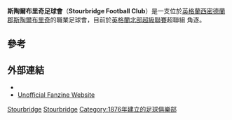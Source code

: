 {{noteTA|G1=足球|G2=FAcup
|1=zh-hans:斯陶尔布里奇;zh-hk:史度橋;zh-tw:斯陶爾布里奇; 
}}
{{Infobox football club |
  clubname = 斯陶爾布里奇足球會|
  image    = [[Image:Stourbridge_FC_new_crest.jpg|Image:Stourbridge FC new crest.jpg]] |
  fullname = Stourbridge Football Club |
  nickname = The Glassboys |
  founded  = {{start date and age|df=yes|1876}}|
  ground   = [[Amblecote|Amblecote]][[War_Memorial_Athletic_Ground|War Memorial Athletic Ground]]|
  capacity = 2,089|
  chairman = Andy Poutney |
  manager  = [[Gary_Hackett|Gary Hackett]] |
  league   = [[英格蘭北部超級聯賽|英格蘭北部超級聯賽]]超聯組 |
  season   = 2015–16 |
  position = [[英格蘭北部超級聯賽|英格蘭北部超級聯賽]]超聯組 6 |
  pattern_la1=_redadidasplate|pattern_b1=_whitestripes| pattern_ra1=_redadidasplate| pattern_sh1=_adidaswhite|
  leftarm1=FFFFFF|body1=FF0000|rightarm1=FFFFFF|shorts1=FF0000|socks1=FF0000|
  pattern_la2=_shoulder_stripes_black_stripes_alt| pattern_b2=_shoulder_stripes_black_stripes|pattern_ra2=_shoulder_stripes_black_stripes_alt|
  leftarm2=FFFFFF|body2=FFFFFF|rightarm2=FFFFFF|shorts2=000000|socks2=000000|
  pattern_la3=_shoulder_stripes_white_stripes_alt| pattern_b3=_shoulder_stripes_white_stripes|pattern_ra3=_shoulder_stripes_white_stripes_alt|
  leftarm3=D3D3D3|body3=D3D3D3|rightarm3=D3D3D3|shorts3=000000|socks3=000000|
}}
'''斯陶爾布里奇足球會'''（'''Stourbridge Football Club'''）是一支位於[[英格蘭|英格蘭]][[西密德蘭郡|西密德蘭郡]][[斯陶爾布里奇|斯陶爾布里奇]]的職業足球會，目前於[[英格蘭北部超級聯賽|英格蘭北部超級聯賽]]超聯組 角逐。

==參考==
{{Reflist}}

==外部連結==
*{{official website|http://www.stourbridgefc.com}}
*[https://web.archive.org/web/20090620201450/http://www.forum.stourbridgefanzine.com/ Unofficial Fanzine Website ]

[[Category:西米德蘭茲郡足球俱樂部|Stourbridge]]
[[Category:達德利體育|Stourbridge]]
[[Category:1876年建立的足球俱樂部|Category:1876年建立的足球俱樂部]]